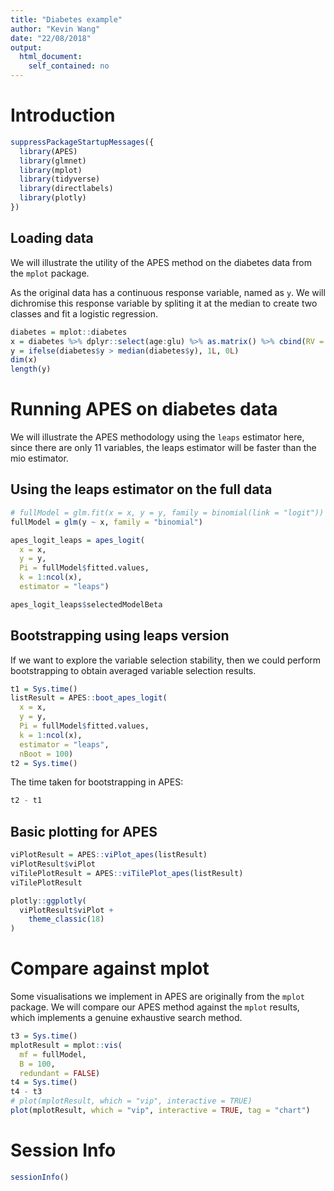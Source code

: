 ```yaml
---
title: "Diabetes example"
author: "Kevin Wang"
date: "22/08/2018"
output:
  html_document:
    self_contained: no
---
```



# Introduction 

```r
suppressPackageStartupMessages({
  library(APES)
  library(glmnet)
  library(mplot)
  library(tidyverse)
  library(directlabels)
  library(plotly)
})
```

## Loading data

We will illustrate the utility of the APES method on the diabetes data from the `mplot` package. 

As the original data has a continuous response variable, named as `y`. We will dichromise this response variable by spliting it at the median to create two classes and fit a logistic regression. 

```r
diabetes = mplot::diabetes
x = diabetes %>% dplyr::select(age:glu) %>% as.matrix() %>% cbind(RV = rnorm(nrow(diabetes))) %>% scale
y = ifelse(diabetes$y > median(diabetes$y), 1L, 0L)
dim(x)
length(y)
```


# Running APES on diabetes data

We will illustrate the APES methodology using the `leaps` estimator here, since there are only 11 variables, the leaps estimator will be faster than the mio estimator. 


## Using the leaps estimator on the full data
```r
# fullModel = glm.fit(x = x, y = y, family = binomial(link = "logit"))
fullModel = glm(y ~ x, family = "binomial")

apes_logit_leaps = apes_logit(
  x = x,
  y = y,
  Pi = fullModel$fitted.values,
  k = 1:ncol(x), 
  estimator = "leaps")

apes_logit_leaps$selectedModelBeta
```


<!-- # Running Lasso on diabetes data -->
<!-- ```{r} -->
<!-- lasso_logit = glmnet::cv.glmnet(x = x, -->
<!--                                 y = y) -->
<!-- lasso_logit_coef = coef(lasso_logit, s = "lambda.min") -->
<!-- rownames(lasso_logit_coef)[as.matrix(lasso_logit_coef != 0)] -->
<!-- ``` -->


## Bootstrapping using leaps version 

If we want to explore the variable selection stability, then we could perform bootstrapping to obtain averaged variable selection results. 

```r
t1 = Sys.time()
listResult = APES::boot_apes_logit(
  x = x,
  y = y,
  Pi = fullModel$fitted.values,
  k = 1:ncol(x), 
  estimator = "leaps",
  nBoot = 100)
t2 = Sys.time()
```


The time taken for bootstrapping in APES: 

```r
t2 - t1
```



## Basic plotting for APES 

```r
viPlotResult = APES::viPlot_apes(listResult)
viPlotResult$viPlot
viTilePlotResult = APES::viTilePlot_apes(listResult)
viTilePlotResult
```


```r
plotly::ggplotly(
  viPlotResult$viPlot + 
    theme_classic(18) 
)
```


# Compare against mplot

Some visualisations we implement in APES are originally from the `mplot` package. We will compare our APES method against the `mplot` results, which implements a genuine exhaustive search method. 

```r
t3 = Sys.time()
mplotResult = mplot::vis(
  mf = fullModel, 
  B = 100,
  redundant = FALSE)
t4 = Sys.time()
t4 - t3
# plot(mplotResult, which = "vip", interactive = TRUE)
plot(mplotResult, which = "vip", interactive = TRUE, tag = "chart")
```

# Session Info
```r
sessionInfo()
```

